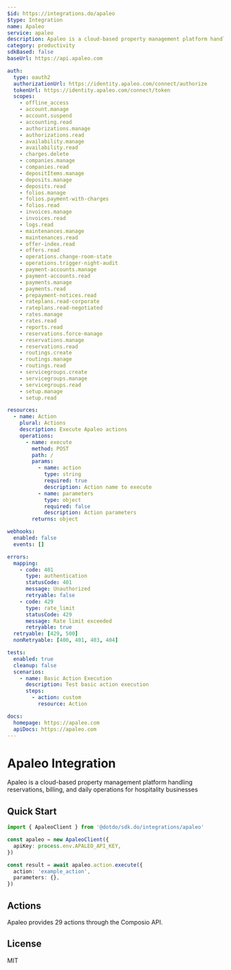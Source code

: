 ```yaml
---
$id: https://integrations.do/apaleo
$type: Integration
name: Apaleo
service: apaleo
description: Apaleo is a cloud-based property management platform handling reservations, billing, and daily operations for hospitality businesses
category: productivity
sdkBased: false
baseUrl: https://api.apaleo.com

auth:
  type: oauth2
  authorizationUrl: https://identity.apaleo.com/connect/authorize
  tokenUrl: https://identity.apaleo.com/connect/token
  scopes:
    - offline_access
    - account.manage
    - account.suspend
    - accounting.read
    - authorizations.manage
    - authorizations.read
    - availability.manage
    - availability.read
    - charges.delete
    - companies.manage
    - companies.read
    - depositItems.manage
    - deposits.manage
    - deposits.read
    - folios.manage
    - folios.payment-with-charges
    - folios.read
    - invoices.manage
    - invoices.read
    - logs.read
    - maintenances.manage
    - maintenances.read
    - offer-index.read
    - offers.read
    - operations.change-room-state
    - operations.trigger-night-audit
    - payment-accounts.manage
    - payment-accounts.read
    - payments.manage
    - payments.read
    - prepayment-notices.read
    - rateplans.read-corporate
    - rateplans.read-negotiated
    - rates.manage
    - rates.read
    - reports.read
    - reservations.force-manage
    - reservations.manage
    - reservations.read
    - routings.create
    - routings.manage
    - routings.read
    - servicegroups.create
    - servicegroups.manage
    - servicegroups.read
    - setup.manage
    - setup.read

resources:
  - name: Action
    plural: Actions
    description: Execute Apaleo actions
    operations:
      - name: execute
        method: POST
        path: /
        params:
          - name: action
            type: string
            required: true
            description: Action name to execute
          - name: parameters
            type: object
            required: false
            description: Action parameters
        returns: object

webhooks:
  enabled: false
  events: []

errors:
  mapping:
    - code: 401
      type: authentication
      statusCode: 401
      message: Unauthorized
      retryable: false
    - code: 429
      type: rate_limit
      statusCode: 429
      message: Rate limit exceeded
      retryable: true
  retryable: [429, 500]
  nonRetryable: [400, 401, 403, 404]

tests:
  enabled: true
  cleanup: false
  scenarios:
    - name: Basic Action Execution
      description: Test basic action execution
      steps:
        - action: custom
          resource: Action

docs:
  homepage: https://apaleo.com
  apiDocs: https://apaleo.com
---
```


# Apaleo Integration

Apaleo is a cloud-based property management platform handling reservations, billing, and daily operations for hospitality businesses

## Quick Start

```typescript
import { ApaleoClient } from '@dotdo/sdk.do/integrations/apaleo'

const apaleo = new ApaleoClient({
  apiKey: process.env.APALEO_API_KEY,
})

const result = await apaleo.action.execute({
  action: 'example_action',
  parameters: {},
})
```

## Actions

Apaleo provides 29 actions through the Composio API.

## License

MIT
